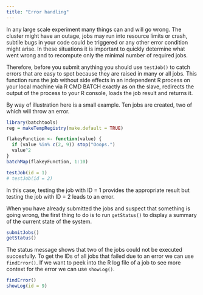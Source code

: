 ```yaml
---
title: "Error handling"
---
```


In any large scale experiment many things can and will go wrong. 
The cluster might have an outage, jobs may run into resource limits or crash, subtile bugs in your code could be triggered or any other error condition might arise. 
In these situations it is important to quickly determine what went wrong and to recompute only the minimal number of required jobs.

Therefore, before you submit anything you should use `testJob()` to catch errors that are easy to spot because they are raised in many or all jobs. 
This function runs the job without side effects in an independent R process on your local machine via R CMD BATCH exactly as on the slave, redirects the output of the process to your R console, loads the job result and returns it.

By way of illustration here is a small example. 
Ten jobs are created, two of which will throw an error.

```r
library(batchtools)
reg = makeTempRegistry(make.default = TRUE)

flakeyFunction <- function(value) {
  if (value %in% c(2, 9)) stop("Ooops.")
  value^2
}
batchMap(flakeyFunction, 1:10)
```

```r
testJob(id = 1)
# testJob(id = 2)
```

In this case, testing the job with ID = 1 provides the appropriate result but testing the job with ID = 2 leads to an error.

When you have already submitted the jobs and suspect that something is going wrong, the first thing to do is to run `getStatus()` to display a summary of the current state of the system.


```r
submitJobs()
getStatus()
```

The status message shows that two of the jobs could not be executed succesfully.
To get the IDs of all jobs that failed due to an error we can use `findError()`. 
If we want to peek into the R log file of a job to see more context for the error we can use `showLog()`.

```r
findError()
showLog(id = 9)
```

